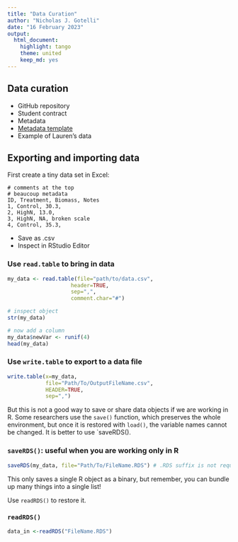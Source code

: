 ```yaml
---
title: "Data Curation"
author: "Nicholas J. Gotelli"
date: "16 February 2023"
output: 
  html_document: 
    highlight: tango
    theme: united
    keep_md: yes
---
```

## Data curation
* GitHub repository   
* Student contract   
* Metadata   
* [Metadata template](https://gotellilab.github.io/Bio381/Scripts/Feb02/ExcelDataTemplate.xlsx)   
* Example of Lauren's data 

## Exporting and importing data

First create a tiny data set in Excel:
```
# comments at the top
# beaucoup metadata
ID, Treatment, Biomass, Notes
1, Control, 30.3, 
2, HighN, 13.0, 
3, HighN, NA, broken scale
4, Control, 35.3,
```
- Save as .csv
- Inspect in RStudio Editor

### Use `read.table` to bring in data
```r
my_data <- read.table(file="path/to/data.csv",
                    header=TRUE,
                    sep=",",
                    comment.char="#")

# inspect object
str(my_data)

# now add a column
my_data$newVar <- runif(4)
head(my_data)
```

### Use `write.table` to export to a data file

```r

write.table(x=my_data,
            file="Path/To/OutputFileName.csv",
            HEADER=TRUE,
            sep=",")
```



But this is not a good way to save or share data objects if we are working in R. Some researchers use the `save()` function, which preserves the whole environment, but once it is restored with `load()`, the variable names cannot be changed. It is better to use `saveRDS().

### `saveRDS()`: useful when you are working only in R
```r
saveRDS(my_data, file="Path/To/FileName.RDS") # .RDS suffix is not required, but good for clarity
```

This only saves a single R object as a binary, but remember, you can bundle up many things into a single list!

Use `readRDS()` to restore it.

### `readRDS()`
```r
data_in <-readRDS("FileName.RDS") 
```

